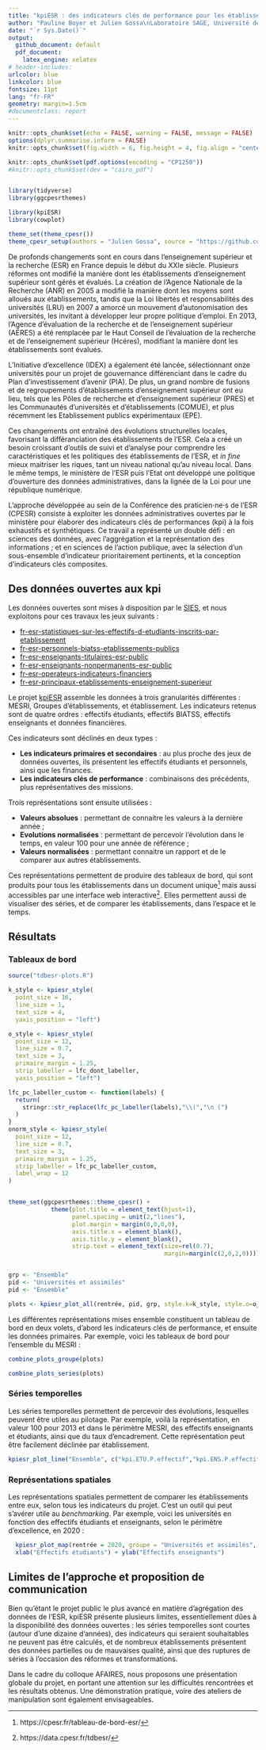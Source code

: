 ```yaml
---
title: "kpiESR : des indicateurs clés de performance pour les établissements de l'ESR, des données ouvertes aux représentations graphiques"
author: "Pauline Boyer et Julien Gossa\nLaboratoire SAGE, Université de Strasbourg, CPESR"
date: "`r Sys.Date()`"
output: 
  github_document: default
  pdf_document: 
    latex_engine: xelatex
# header-includes:
urlcolor: blue
linkcolor: blue
fontsize: 11pt
lang: "fr-FR"
geometry: margin=1.5cm
#documentclass: report
---
```


```r
knitr::opts_chunk$set(echo = FALSE, warning = FALSE, message = FALSE)
options(dplyr.summarise.inform = FALSE)
knitr::opts_chunk$set(fig.width = 6, fig.height = 4, fig.align = "center", out.width="100%")

knitr::opts_chunk$set(pdf.options(encoding = "CP1250"))
#knitr::opts_chunk$set(dev = "cairo_pdf")


library(tidyverse)
library(ggcpesrthemes)

library(kpiESR)
library(cowplot)

theme_set(theme_cpesr())
theme_cpesr_setup(authors = "Julien Gossa", source = "https://github.com/cpesr/RFC/")
```

De profonds changements sont en cours dans l'enseignement supérieur et la recherche (ESR) en France depuis le début du XXIe siècle. Plusieurs réformes ont modifié la manière dont les établissements d'enseignement supérieur sont gérés et évalués. La création de l'Agence Nationale de la Recherche (ANR) en 2005 a modifié la manière dont les moyens sont alloués aux établissements, tandis que la Loi libertés et responsabilités des universités (LRU) en 2007 a amorcé un mouvement d'autonomisation des universités, les invitant à développer leur propre politique d'emploi. En 2013, l'Agence d'évaluation de la recherche et de l'enseignement supérieur (AÉRES) a été remplacée par le Haut Conseil de l'évaluation de la recherche et de l'enseignement supérieur (Hcéres), modifiant la manière dont les établissements sont évalués.

L'Initiative d'excellence (IDEX) a également été lancée, sélectionnant onze universités pour un projet de gouvernance différenciant dans le cadre du Plan d'investissement d'avenir (PIA). De plus, un grand nombre de fusions et de regroupements d'établissements d'enseignement supérieur ont eu lieu, tels que les Pôles de recherche et d'enseignement supérieur (PRES) et les Communautés d'universités et d'établissements (COMUE), et plus récemment les Etablissement publics expérimentaux (EPE).

Ces changements ont entraîné des évolutions structurelles locales, favorisant la différanciation des établissements de l'ESR. Cela a créé un besoin croissant d'outils de suivi et d'analyse pour comprendre les caractéristiques et les politiques des établissements de l'ESR, et _in fine_ mieux maitriser les riques, tant un niveau national qu'au niveau local. Dans le même temps, le ministère de l'ESR puis l'Etat ont développé une politique d'ouverture des données administratives, dans la lignée de la Loi pour une république numérique.

L'approche développée au sein de la Conférence des praticien⋅ne⋅s de l'ESR (CPESR) consiste à exploiter les données administratives ouvertes par le ministère pour élaborer des indicateurs clés de performances (kpi) 
à la fois exhaustifs et synthétiques. Ce travail a représenté un double défi : en sciences des données, avec l'aggrégation et la représentation des informations ; et en sciences de l'action publique, avec la sélection d'un sous-ensemble d'indicateur prioritairement pertinents, et la conception d'indicateurs clés composites.  

## Des données ouvertes aux kpi

Les données ouvertes sont mises à disposition par le  [SIES](https://www.enseignementsup-recherche.gouv.fr/fr/statistiques-et-analyses-50213), et nous exploitons pour ces travaux les jeux suivants :

- [fr-esr-statistiques-sur-les-effectifs-d-etudiants-inscrits-par-etablissement](https://data.enseignementsup-recherche.gouv.fr/explore/dataset/fr-esr-statistiques-sur-les-effectifs-d-etudiants-inscrits-par-etablissement)
- [fr-esr-personnels-biatss-etablissements-publics](https://data.enseignementsup-recherche.gouv.fr/explore/dataset/fr-esr-personnels-biatss-etablissements-publics)
- [fr-esr-enseignants-titulaires-esr-public](https://data.enseignementsup-recherche.gouv.fr/explore/dataset/fr-esr-enseignants-titulaires-esr-public/)
- [fr-esr-enseignants-nonpermanents-esr-public](https://data.enseignementsup-recherche.gouv.fr/explore/dataset/fr-esr-enseignants-nonpermanents-esr-public/information/)
- [fr-esr-operateurs-indicateurs-financiers](https://data.enseignementsup-recherche.gouv.fr/explore/dataset/fr-esr-operateurs-indicateurs-financiers/information/)
- [fr-esr-principaux-etablissements-enseignement-superieur](https://data.enseignementsup-recherche.gouv.fr/explore/dataset/fr-esr-principaux-etablissements-enseignement-superieur/information/?disjunctive.type_d_etablissement)


Le projet [kpiESR](https://github.com/cpesr/kpiESR) assemble les données à trois granularités différentes : MESRI, Groupes d'établissements, et établissement. Les indicateurs retenus sont de quatre ordres\ : effectifs étudiants, effectifs BIATSS, effectifs enseignants et données financières.

Ces indicateurs sont déclinés en deux types :

- __Les indicateurs primaires et secondaires__ : au plus proche des jeux de données ouvertes, ils présentent les effectifs étudiants et personnels, ainsi que les finances. 
- __Les indicateurs clés de performance__ : combinaisons des précédents, plus représentatives des missions.


Trois représentations sont ensuite utilisées :

- __Valeurs absolues__\ : permettant de connaitre les valeurs à la dernière année ;
- __Evolutions normalisées__\ : permettant de percevoir l'évolution dans le temps,
en valeur 100 pour une année de référence ;
- __Valeurs normalisées__\ : permettant connaitre un rapport et de le comparer aux
autres établissements.


Ces représentations permettent de produire des tableaux de bord, qui sont produits pour tous les établissements dans un document unique^[https://cpesr.fr/tableau-de-bord-esr/] mais aussi accessibles par une interface web interactive^[https://data.cpesr.fr/tdbesr/]. Elles permettent aussi de visualiser des séries, et de comparer les établissements, dans l'espace et le temps.

## Résultats

### Tableaux de bord

```r
source("tdbesr-plots.R")

k_style <- kpiesr_style(
  point_size = 16,
  line_size = 1,
  text_size = 4,
  yaxis_position = "left")

o_style <- kpiesr_style(
  point_size = 12,
  line_size = 0.7,
  text_size = 3,
  primaire_margin = 1.25,
  strip_labeller = lfc_dont_labeller,
  yaxis_position = "left")

lfc_pc_labeller_custom <- function(labels) {
  return(
    stringr::str_replace(lfc_pc_labeller(labels),"\\(","\n (")
  )
}
onorm_style <- kpiesr_style(
  point_size = 12,
  line_size = 0.7,
  text_size = 3,
  primaire_margin = 1.25,
  strip_labeller = lfc_pc_labeller_custom,
  label_wrap = 12
)


theme_set(ggcpesrthemes::theme_cpesr() + 
            theme(plot.title = element_text(hjust=1),
                  panel.spacing = unit(2,"lines"), 
                  plot.margin = margin(0,0,0,0),
                  axis.title.x = element_blank(),
                  axis.title.y = element_blank(),
                  strip.text = element_text(size=rel(0.7), 
                                            margin=margin(c(2,0,2,0)))))


grp <- "Ensemble"
pid <- "Universités et assimilés"
pid <- "Ensemble"

plots <- kpiesr_plot_all(rentrée, pid, grp, style.k=k_style, style.o=o_style, style.o.norm = onorm_style)
```


Les différentes représentations mises ensemble constituent un tableau de bord en deux volets, 
d'abord les indicateurs clés de performance, et ensuite les données primaires. 
Par exemple, voici les tableaux de bord pour l'ensemble du MESRI :

```r
combine_plots_groupe(plots)
```

```r
combine_plots_series(plots)
```

### Séries temporelles

Les séries temporelles permettent de percevoir des évolutions, lesquelles peuvent être utiles au pilotage. Par exemple, voilà la représentation, en valeur 100 pour 2013 et dans le périmètre MESRI, des effectifs enseignants et étudiants, ainsi que du taux d'encadrement. Cette représentation peut être facilement déclinée par établissement.

```r
kpiesr_plot_line("Ensemble", c("kpi.ETU.P.effectif","kpi.ENS.P.effectif","kpi.K.ensPetu"), val = "evolution") 
```

\newpage

### Représentations spatiales

Les représentations spatiales permettent de comparer les établissements entre eux, selon tous les indicateurs du projet. C'est un outil qui peut s'avérer utile au _benchmarking_. Par exemple, voici les universités en fonction des effectifs étudiants et enseignants, selon le périmètre d'excellence, en 2020 :

```r
  kpiesr_plot_map(rentrée = 2020, groupe = "Universités et assimilés", id = "Université de Strasbourg", xvar="kpi.ETU.P.effectif", yvar="kpi.ENS.P.effectif") +
  xlab("Effectifs étudiants") + ylab("Effectifs enseignants")
```

## Limites de l'approche et proposition de communication 

Bien qu'étant le projet public le plus avancé en matière d'agrégation des données de l'ESR, kpiESR présente plusieurs limites, essentiellement dûes à la disponibilité des données ouvertes : 
les séries temporelles sont courtes (autour d'une dizaine d'années), des indicateurs qui seraient souhaitables ne peuvent pas être calculés, et de nombreux établissements présentent des données partielles ou de mauvaises qualité, ainsi que des ruptures de séries à l'occasion des réformes et transformations.

Dans le cadre du colloque AFAIRES, nous proposons une présentation globale du projet, en portant une attention sur les difficultés rencontrées et les résultats obtenus. Une démonstration pratique, voire des ateliers de manipulation sont également envisageables.



